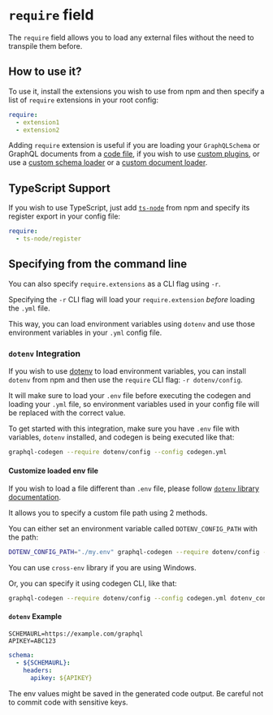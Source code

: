 
# `require` field

The `require` field allows you to load any external files without the need to transpile them before.

## How to use it?

To use it, install the extensions you wish to use from npm and then specify a list of `require` extensions in your root config:

```yaml
require:
  - extension1
  - extension2
```

Adding `require` extension is useful if you are loading your `GraphQLSchema` or GraphQL documents from a [code file](./schema-field#javascript-export), if you wish to use [custom plugins](/docs/custom-codegen/write-your-plugin), or use a [custom schema loader](./schema-field#custom-schema-loader) or a [custom document loader](./documents-field#custom-document-loader).

## TypeScript Support

If you wish to use TypeScript, just add [`ts-node`](https://github.com/TypeStrong/ts-node) from npm and specify its register export in your config file:

```yaml
require:
  - ts-node/register
```

## Specifying from the command line

You can also specify `require.extensions` as a CLI flag using `-r`.

Specifying the `-r` CLI flag will load your `require.extension` _before_ loading the `.yml` file.

This way, you can load environment variables using `dotenv` and use those environment variables in your `.yml` config file.

### `dotenv` Integration

If you wish to use [dotenv](https://github.com/motdotla/dotenv) to load environment variables, you can install `dotenv` from npm and then use the `require` CLI flag: `-r dotenv/config`.

It will make sure to load your `.env` file before executing the codegen and loading your `.yml` file, so environment variables used in your config file will be replaced with the correct value.

To get started with this integration, make sure you have `.env` file with variables, `dotenv` installed, and codegen is being executed like that:

```sh
graphql-codegen --require dotenv/config --config codegen.yml
```

#### Customize loaded env file

If you wish to load a file different than `.env` file, please follow [`dotenv` library documentation](https://github.com/motdotla/dotenv#dotenv).

It allows you to specify a custom file path using 2 methods.

You can either set an environment variable called `DOTENV_CONFIG_PATH` with the path:

```sh
DOTENV_CONFIG_PATH="./my.env" graphql-codegen --require dotenv/config --config codegen.yml
```

<Callout>You can use `cross-env` library if you are using Windows.</Callout>

Or, you can specify it using codegen CLI, like that:

```sh
graphql-codegen --require dotenv/config --config codegen.yml dotenv_config_path=my.env
```

#### `dotenv` Example

```text filename=".env"
SCHEMAURL=https://example.com/graphql
APIKEY=ABC123
```

```yaml filename="codegen.yml"
schema:
  - ${SCHEMAURL}:
    headers:
      apikey: ${APIKEY}
```

<Callout>
  The env values might be saved in the generated code output. Be careful not to commit code with sensitive keys.
</Callout>
